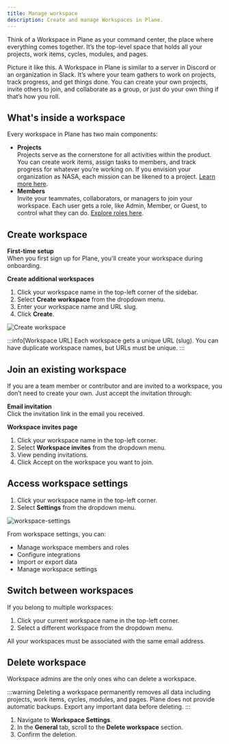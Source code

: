 ```yaml
---
title: Manage workspace
description: Create and manage Workspaces in Plane.
---
```


Think of a Workspace in Plane as your command center, the place where everything comes together. It’s the top-level space that holds all your projects, work items, cycles, modules, and pages.

Picture it like this. A Workspace in Plane is similar to a server in Discord or an organization in Slack. It’s where your team gathers to work on projects, track progress, and get things done. You can create your own projects, invite others to join, and collaborate as a group, or just do your own thing if that’s how you roll.

## What's inside a workspace

Every workspace in Plane has two main components:

- **Projects**  
  Projects serve as the cornerstone for all activities within the product. You can create work items, assign tasks to members, and track progress for whatever you’re working on. If you envision your organization as NASA, each mission can be likened to a project. [Learn more here](/core-concepts/projects/overview).
- **Members**  
  Invite your teammates, collaborators, or managers to join your workspace. Each user gets a role, like Admin, Member, or Guest, to control what they can do. [Explore roles here](/core-concepts/workspaces/members).

## Create workspace

**First-time setup**  
When you first sign up for Plane, you'll create your workspace during onboarding.

**Create additional workspaces**

1. Click your workspace name in the top-left corner of the sidebar.
2. Select **Create workspace** from the dropdown menu.
3. Enter your workspace name and URL slug.
4. Click **Create**.

![Create workspace](https://media.docs.plane.so/workspaces/create-workspace.webp#hero)

:::info[Workspace URL]
Each workspace gets a unique URL (slug). You can have duplicate workspace names, but URLs must be unique.
:::

## Join an existing workspace

If you are a team member or contributor and are invited to a workspace, you don’t need to create your own. Just accept the invitation through:

**Email invitation**  
Click the invitation link in the email you received.

**Workspace invites page**

1. Click your workspace name in the top-left corner.
2. Select **Workspace invites** from the dropdown menu.
3. View pending invitations.
4. Click Accept on the workspace you want to join. 

## Access workspace settings

1. Click your workspace name in the top-left corner.
2. Select **Settings** from the dropdown menu.

![workspace-settings](https://media.docs.plane.so/workspaces/workspace-settings.webp#hero-tl)

From workspace settings, you can:
- Manage workspace members and roles
- Configure integrations
- Import or export data
- Manage workspace settings

## Switch between workspaces

If you belong to multiple workspaces:

1. Click your current workspace name in the top-left corner.
2. Select a different workspace from the dropdown menu.

All your workspaces must be associated with the same email address.

## Delete workspace
Workspace admins are the only ones who can delete a workspace. 

:::warning
Deleting a workspace permanently removes all data including projects, work items, cycles, modules, and pages. Plane does not provide automatic backups. Export any important data before deleting.
:::

1. Navigate to **Workspace Settings**.
2. In the **General** tab, scroll to the **Delete workspace** section.
3. Confirm the deletion.